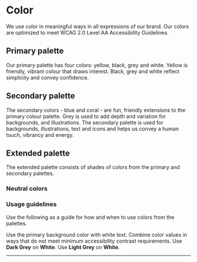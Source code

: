 
<Meta title="Examples/Color" />

# Color

We use color in meaningful ways in all expressions of our brand. Our colors are optimized to meet WCAG 2.0 Level AA Accessibility Guidelines.

## Primary palette

Our primary palette has four colors: yellow, black, grey and white. Yellow is friendly, vibrant colour that draws interest. Black, grey and white reflect simplicity and convey confidence.

<Swatches>
  <Swatch name="Yellow" value="#FECC00" />
  <Swatch name="Black" value="#000000" />
  <Swatch name="Grey" value="#53565A" />
  <Swatch name="White" value="#FFFFFF" />
</Swatches>

## Secondary palette

The secondary colors - blue and coral - are fun, friendly extensions to the primary colour palette. Grey is used to add depth and variation for backgrounds, and illustrations. The secondary palette is used for backgrounds, illustrations, text and icons and helps us convey a human touch, vibrancy and energy.

<Swatches>
  <Swatch name="Blue" value="#2741CD" />
  <Swatch name="Coral" value="#F16B53" />
  <Swatch name="Light Grey" value="#F2F2F2" />
</Swatches>

## Extended palette

The extended palette consists of shades of colors from the primary and secondary palettes.

### Neutral colors

<Swatches>
  <Swatch name="N50" value="#fafafa" />
  <Swatch name="N100" value="#f5f5f5" />
  <Swatch name="N200" value="#eeeeee" />
  <Swatch name="N300" value="#e0e0e0" />
  <Swatch name="N400" value="#bdbdbd" />
  <Swatch name="N500" value="#9e9e9e" />
  <Swatch name="N600" value="#757575" />
  <Swatch name="N700" value="#616161" />
  <Swatch name="N800" value="#424242" />
  <Swatch name="N900" value="#212121" />
</Swatches>

### Usage guidelines

Use the following as a guide for how and when to use colors from the palettes.

<Usage>
  <Correct>Use the primary background color with white text.</Correct>
  <Incorrect>
    Combine color values in ways that do not meet minimum accessibility contrast
    requirements.
  </Incorrect>
</Usage>
<Usage>
  <Correct>
    Use <strong>Dark Grey</strong> on <strong>White</strong>.
  </Correct>
  <Incorrect>
    Use <strong>Light Grey</strong> on <strong>White</strong>.
  </Incorrect>
</Usage>

---

<EditLink path="docs/02-examples/color.story.mdx" />
